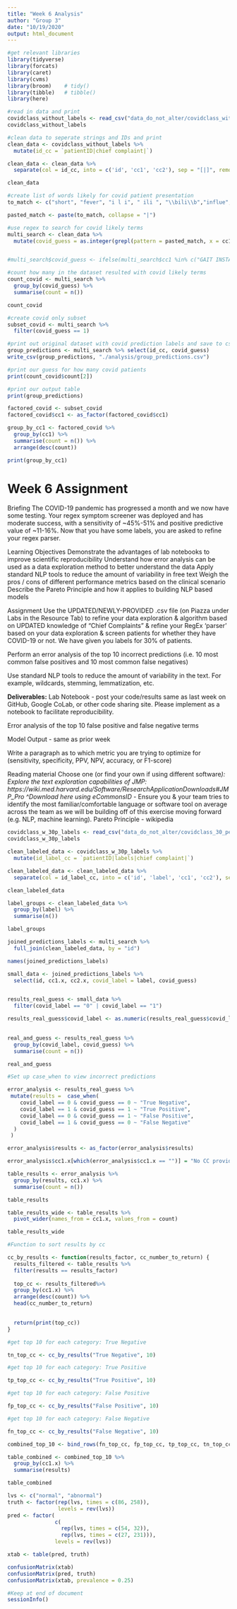 ```yaml
---
title: "Week 6 Analysis"
author: "Group 3"
date: "10/19/2020"
output: html_document
---
```

```r
#get relevant libraries
library(tidyverse)
library(forcats)
library(caret)
library(cvms)
library(broom)    # tidy()
library(tibble)   # tibble()
library(here)
```


```r
#read in data and print
covidclass_without_labels <- read_csv("data_do_not_alter/covidclass_without_labels.csv")
covidclass_without_labels
```


```r
#clean data to seperate strings and IDs and print
clean_data <- covidclass_without_labels %>%
  mutate(id_cc = `patientID|chief complaint|`) 

clean_data <- clean_data %>%
  separate(col = id_cc, into = c('id', 'cc1', 'cc2'), sep = "[|]", remove = F)

clean_data
```


```r
#create list of words likely for covid patient presentation
to_match <- c("short", "fever", "i l i", " ili ", "\\bili\\b","influe", "covid", "HYPOXIA", "DYSPNEA", "SOB", "cough", "DOE")

pasted_match <- paste(to_match, collapse = "|")
```

```r
#use regex to search for covid likely terms
multi_search <- clean_data %>%
  mutate(covid_guess = as.integer(grepl(pattern = pasted_match, x = cc1, ignore.case = TRUE))) 


#multi_search$covid_guess <- ifelse(multi_search$cc1 %in% c("GAIT INSTABILITY"), multi_search$covid_guess == 0, multi_search$cc1)
```

```r
#count how many in the dataset resulted with covid likely terms
count_covid <- multi_search %>%
  group_by(covid_guess) %>%
  summarise(count = n())

count_covid
```
```r
#create covid only subset
subset_covid <- multi_search %>%
  filter(covid_guess == 1)
```

```r
#print out original dataset with covid prediction labels and save to csv:
group_predictions <- multi_search %>% select(id_cc, covid_guess)
write_csv(group_predictions, "./analysis/group_predictions.csv")

#print our guess for how many covid patients 
print(count_covid$count[2])

#print our output table
print(group_predictions)


```
```r

factored_covid <- subset_covid
factored_covid$cc1 <- as_factor(factored_covid$cc1)

group_by_cc1 <- factored_covid %>% 
  group_by(cc1) %>%
  summarise(count = n()) %>%
  arrange(desc(count))

print(group_by_cc1)

```
# Week 6 Assignment 

Briefing
The COVID-19 pandemic has progressed a month and we now have some testing. Your regex symptom screener was deployed and has moderate success, with a sensitivity of ~45%-51% and positive predictive value of ~11-16%. Now that you have some labels, you are asked to refine your regex parser. 

Learning Objectives
Demonstrate the advantages of lab notebooks to improve scientific reproducibility
Understand how error analysis can be used as a data exploration method to better understand the data
Apply standard NLP tools to reduce the amount of variability in free text
Weigh the pros / cons of different performance metrics based on the clinical scenario
Describe the Pareto Principle and how it applies to building NLP based models

Assignment
Use the UPDATED/NEWLY-PROVIDED .csv file (on Piazza under Labs in the Resource Tab) to refine your data exploration & algorithm based on UPDATED knowledge of “Chief Complaints” & refine your RegEx ‘parser’ based on your data exploration & screen patients for whether they have COVID-19 or not. We have given you labels for 30% of patients. 


Perform an error analysis of the top 10 incorrect predictions (i.e. 10 most common false positives and 10 most common false negatives)

Use standard NLP tools to reduce the amount of variability in the text. For example, wildcards, stemming, lemmatization, etc. 

**Deliverables:**
Lab Notebook - post your code/results same as last week on GitHub, Google CoLab, or other code sharing site. Please implement as a notebook to facilitate reproducibility.

Error analysis of the top 10 false positive and false negative terms

Model Output - same as prior week

Write a paragraph as to which metric you are trying to optimize for (sensitivity, specificity, PPV, NPV, accuracy, or F1-score)

Reading material
Choose one (or find your own if using different software*):
Explore the text exploration capabilities of JMP: https://wiki.med.harvard.edu/Software/ResearchApplicationDownloads#JMP_Pro 
^Download here using eCommonsID
* - Ensure you & your team tries to identify the most familiar/comfortable language or software tool on average across the team as we will be building off of this exercise moving forward (e.g. NLP, machine learning).
Pareto Principle - wikipedia


```r
covidclass_w_30p_labels <- read_csv("data_do_not_alter/covidclass_30_percent_labels.csv")
covidclass_w_30p_labels
```
```r
clean_labeled_data <- covidclass_w_30p_labels %>%
  mutate(id_label_cc = `patientID|labels|chief complaint|`) 

clean_labeled_data <- clean_labeled_data %>%
  separate(col = id_label_cc, into = c('id', 'label', 'cc1', 'cc2'), sep = "[|]", remove = F)

clean_labeled_data
```

```r
label_groups <- clean_labeled_data %>%
  group_by(label) %>%
  summarise(n())

label_groups
```
```r
joined_predictions_labels <- multi_search %>%
  full_join(clean_labeled_data, by = "id")

names(joined_predictions_labels)
```

```r
small_data <- joined_predictions_labels %>%
  select(id, cc1.x, cc2.x, covid_label = label, covid_guess)


results_real_guess <- small_data %>%
  filter(covid_label == "0" | covid_label == "1") 

results_real_guess$covid_label <- as.numeric(results_real_guess$covid_label)
  
```

```r
real_and_guess <- results_real_guess %>%
  group_by(covid_label, covid_guess) %>%
  summarise(count = n())

real_and_guess
```
```r
#Set up case_when to view incorrect predictions

error_analysis <- results_real_guess %>%
 mutate(results =  case_when(
    covid_label == 0 & covid_guess == 0 ~ "True Negative",
    covid_label == 1 & covid_guess == 1 ~ "True Positive",
    covid_label == 0 & covid_guess == 1 ~ "False Positive",
    covid_label == 1 & covid_guess == 0 ~ "False Negative"
  )
 ) 

error_analysis$results <- as_factor(error_analysis$results)

error_analysis$cc1.x[which(error_analysis$cc1.x == "")] = "No CC provided"

table_results <- error_analysis %>%
  group_by(results, cc1.x) %>%
  summarise(count = n())

table_results
```
```r
table_results_wide <- table_results %>%
  pivot_wider(names_from = cc1.x, values_from = count)

table_results_wide
```
```r
#Function to sort results by cc

cc_by_results <- function(results_factor, cc_number_to_return) {
  results_filtered <- table_results %>%
  filter(results == results_factor)
  
  top_cc <- results_filtered%>%
  group_by(cc1.x) %>%
  arrange(desc(count)) %>%
  head(cc_number_to_return)
  

  return(print(top_cc))
}
```

```r
#get top 10 for each category: True Negative

tn_top_cc <- cc_by_results("True Negative", 10)

```

```r
#get top 10 for each category: True Positive

tp_top_cc <- cc_by_results("True Positive", 10)
```

```r
#get top 10 for each category: False Positive

fp_top_cc <- cc_by_results("False Positive", 10)
```

```r
#get top 10 for each category: False Negative

fn_top_cc <- cc_by_results("False Negative", 10)
```
```r
combined_top_10 <- bind_rows(fn_top_cc, fp_top_cc, tp_top_cc, tn_top_cc)

table_combined <- combined_top_10 %>% 
  group_by(cc1.x) %>%
  summarise(results)

table_combined


```
```r
lvs <- c("normal", "abnormal")
truth <- factor(rep(lvs, times = c(86, 258)),
                levels = rev(lvs))
pred <- factor(
               c(
                 rep(lvs, times = c(54, 32)),
                 rep(lvs, times = c(27, 231))),
               levels = rev(lvs))

xtab <- table(pred, truth)

confusionMatrix(xtab)
confusionMatrix(pred, truth)
confusionMatrix(xtab, prevalence = 0.25)
```

```r
#Keep at end of document
sessionInfo()

```

